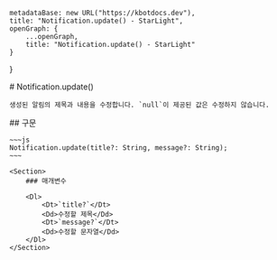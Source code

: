 
    metadataBase: new URL("https://kbotdocs.dev"),
    title: "Notification.update() - StarLight",
    openGraph: {
        ...openGraph,
        title: "Notification.update() - StarLight"
    }
}

<Section>
    # Notification.update()

    생성된 알림의 제목과 내용을 수정합니다. `null`이 제공된 값은 수정하지 않습니다.
</Section>
<Section>
    ## 구문

    ~~~js
    Notification.update(title?: String, message?: String);
    ~~~

    <Section>
        ### 매개변수

        <Dl>
            <Dt>`title?`</Dt>
            <Dd>수정할 제목</Dd>
            <Dt>`message?`</Dt>
            <Dd>수정할 문자열</Dd>
        </Dl>
    </Section>
</Section>
